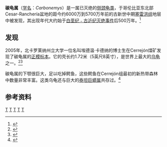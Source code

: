 {{Automatic taxobox
| taxon = Carbonemys
| authority = Cadena et al., 2012
| fossil_range = [[古新世|古新世]]中晚期，{{fossilrange|60|57}}
| image = Carbonemys_Cofrinii.jpg
| image_width = 250px
| image_caption = 复原图
| type_species = 
| type_species_authority = 
| subdivision_ranks = [[种|种]]
| subdivision = *†''Carbonemys cofrinii''（[[模式种|模式种]]） <small>Cadena et al., 2012</small>
| synonyms = 
}}
'''碳龟属'''（[[学名|学名]]：''Carbonemys''）是一属已灭绝的[[侧颈龟亚目|侧颈龟类]]，于哥伦比亚东北部Cesar-Ranchería盆地的距今约6000万到5700万年前的古新世中期[[塞雷洪组|塞雷洪组]]地层中被发现，其出现年代大约始于[[白垩纪﹣古近纪灭绝事件|白垩纪﹣古近纪灭绝事件]]后500万年。<ref name="Carbonemys">{{Cite journal | last1 = [[Edwin_Cadena|Cadena]] | first1 = E. A. | last2 = Ksepka | first2 = D. T. | last3 = Jaramillo | first3 = C. A. | last4 = Bloch | first4 = J. I. | title = New pelomedusoid turtles from the late Palaeocene Cerrejón Formation of Colombia and their implications for phylogeny and body size evolution | doi = 10.1080/14772019.2011.569031 | journal = Journal of Systematic Palaeontology | volume = 10 | issue = 2 | pages = 313 | year = 2012 | pmid = | pmc = }}</ref>

==发现==
2005年，北卡罗莱纳州立大学一位名叫埃德温·卡德纳的博士生在Cerrejón煤矿发现了碳龟属的[[正模标本|正模标本]]。它的壳长约1.72米（5英尺8英寸），是世界上最大的[[乌龟|乌龟]]之一。<ref>{{cite web| url = http://phys.org/news/2012-05-reveal-ancient-giant-turtle-fossil.html| title = Researchers reveal ancient giant turtle fossil| date = 17 May 2012| publisher = Phys.Org| access-date = 18 May 2012| archive-date = 2012-09-22| archive-url = https://www.webcitation.org/6ArUDvcn6?url=http://phys.org/news/2012-05-reveal-ancient-giant-turtle-fossil.html| dead-url = no}}</ref><ref>{{cite web|last=Maugh II|first=Thomas H.|title=Researchers find fossil of a turtle that was size of a Smart car|url=http://www.latimes.com/news/science/sciencenow/la-sci-sn-largest-turtle-20120518,0,6876731.story|work=LA Times|access-date=18 May 2012|date=18 May 2012|archive-date=2012-09-22|archive-url=https://www.webcitation.org/6ArUEZZxJ?url=http://www.latimes.com/news/science/sciencenow/la-sci-sn-largest-turtle-20120518,0,6876731.story|dead-url=no}}</ref>

碳龟属的下颚很巨大，足以吃掉鳄鱼，这些鳄鱼在Cerrejón组最初的新热带森林中数量非常丰富。这类乌龟还与巨大的[[泰坦巨蟒属|泰坦巨蟒属]]共存过。<ref>{{cite web |url=http://news.discovery.com/animals/car-sized-turtle-found-in-colombian-coal-mine.html |title=Car-sized Turtle Found in Colombian Coal Mine : Discovery News |publisher=News.discovery.com |date=2012-05-18 |access-date=2012-06-14 |archive-date=2012-11-23 |archive-url=https://web.archive.org/web/20121123182945/http://news.discovery.com/animals/car-sized-turtle-found-in-colombian-coal-mine.html |dead-url=no }}</ref>

==参考资料==
{{Reflist}}
{{龜鱉目|P.}}
{{Taxonbar}}
[[Category:2012年描述的分类群|T]] 
[[Category:南美洲動物|T]] 
[[Category:古新世爬行動物|T]] 
[[Category:側頸龜亞目|T]] 
[[Category:龟鳖目|T]]